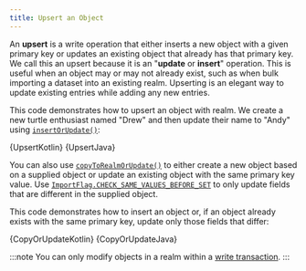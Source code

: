 ```yaml
---
title: Upsert an Object
---
```


An **upsert** is a write operation that either inserts a new object
with a given primary key or updates an existing object that already has
that primary key. We call this an upsert because it is an "**update** or
**insert**" operation. This is useful when an object may or may not
already exist, such as when bulk importing a dataset into an existing
realm. Upserting is an elegant way to update existing entries while
adding any new entries.

This code demonstrates how to upsert an object with
realm. We create a new turtle enthusiast named "Drew" and then
update their name to "Andy" using [`insertOrUpdate()`](https://docs.mongodb.com/realm-sdks/java/latest/io/realm/Realm.html#insertOrUpdate-io.realm.RealmModel-):

<Tabs groupId="java-sdk-languages">
    <TabItem value="kotlin" label="Kotlin">
        <CodeBlock language="kotlin">{UpsertKotlin}</CodeBlock>
    </TabItem>
    <TabItem value="java" label="Java">
        <CodeBlock language="java">{UpsertJava}</CodeBlock>
    </TabItem>
</Tabs>

You can also use [`copyToRealmOrUpdate()`](https://docs.mongodb.com/realm-sdks/java/latest/io/realm/Realm.html#copyToRealmOrUpdate-E-io.realm.ImportFlag...-)
to either create a new object based on a supplied object or update an
existing object with the same primary key value. Use
[`ImportFlag.CHECK_SAME_VALUES_BEFORE_SET`](https://docs.mongodb.com/realm-sdks/java/latest/io/realm/ImportFlag.html#CHECK_SAME_VALUES_BEFORE_SET)
to only update fields that are different in the supplied object.

This code demonstrates how to insert an object or, if an object already
exists with the same primary key, update only those fields that differ:

<Tabs groupId="java-sdk-languages">
    <TabItem value="kotlin" label="Kotlin">
        <CodeBlock language="kotlin">{CopyOrUpdateKotlin}</CodeBlock>
    </TabItem>
    <TabItem value="java" label="Java">
        <CodeBlock language="java">{CopyOrUpdateJava}</CodeBlock>
    </TabItem>
</Tabs>

:::note
You can only modify objects in a realm within a
[write transaction](/sdk/java/realm-database/write-transactions).
:::